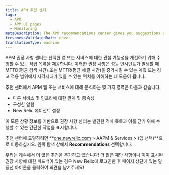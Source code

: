 ```yaml
---
title: APM 추천 센터
tags:
  - APM
  - APM UI pages
  - Monitoring
metaDescription: The APM recommendations center gives you suggestions about how you might improve your application monitoring.
freshnessValidatedDate: never
translationType: machine
---
```


APM 권장 사항 센터는 선택한 앱 또는 서비스에 대한 관찰 가능성을 개선하기 위해 수행할 수 있는 작업 목록을 제공합니다. 이러한 권장 사항은 성능 인시던트가 발생할 때 MTTD(평균 검색 시간) 또는 MTTR(평균 해결 시간)을 증가시킬 수 있는 계측 또는 경고 적용 범위에서 사각지대가 있을 수 있는 위치를 이해하는 데 도움이 됩니다.

추천 센터에서 APM 앱 또는 서비스에 대해 분석하는 몇 가지 영역은 다음과 같습니다.

* 다른 서비스 및 인프라에 대한 관계 및 종속성
* 구성한 알림
* New Relic 에이전트 설정

이 모든 상황 정보를 기반으로 권장 사항 센터는 발견한 격차 목록과 이를 닫기 위해 수행할 수 있는 간단한 작업을 표시합니다.

추천 센터에 도달하려면 **[one.newrelic.com](https://one.newrelic.com/all-capabilities) > AAPM & Services > (앱 선택)**으로 이동하십시오. 왼쪽 탐색 창에서 **Recommendations** 선택합니다.

우리는 계속해서 더 많은 추천을 추가하고 있습니다! 더 많은 제안 사항이나 이미 표시된 권장 사항에 대한 피드백이 있는 경우 New Relic에 로그인한 후 페이지 상단에 있는 말풍선 아이콘을 클릭하여 의견을 남겨주세요!